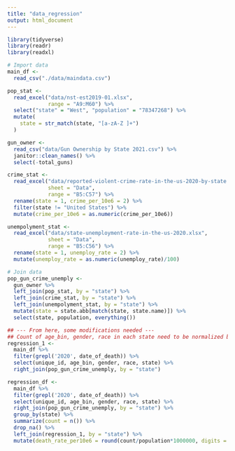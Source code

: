 ```yaml
---
title: "data_regression"
output: html_document
---
```


```r
library(tidyverse)
library(readr)
library(readxl)
```

```r
# Import data
main_df <- 
  read_csv("./data/maindata.csv")

pop_stat <- 
  read_excel("data/nst-est2019-01.xlsx",
             range = "A9:M60") %>% 
  select("state" = "West", "population" = "78347268") %>% 
  mutate(
    state = str_match(state, "[a-zA-Z ]+")
  )

gun_owner <- 
  read_csv("data/Gun Ownership by State 2021.csv") %>% 
  janitor::clean_names() %>% 
  select(-total_guns)

crime_stat <- 
  read_excel("data/reported-violent-crime-rate-in-the-us-2020-by-state.xlsx", 
             sheet = "Data",
             range = "B5:C57") %>%
  rename(state = 1, crime_per_10e6 = 2) %>% 
  filter(state != "United States") %>% 
  mutate(crime_per_10e6 = as.numeric(crime_per_10e6))

unempolyment_stat <- 
  read_excel("data/state-unemployment-rate-in-the-us-2020.xlsx", 
             sheet = "Data",
             range = "B5:C56") %>% 
  rename(state = 1, unemploy_rate = 2) %>% 
  mutate(unemploy_rate = as.numeric(unemploy_rate)/100)

# Join data
pop_gun_crime_unemply <- 
  gun_owner %>% 
  left_join(pop_stat, by = "state") %>% 
  left_join(crime_stat, by = "state") %>% 
  left_join(unempolyment_stat, by = "state") %>% 
  mutate(state = state.abb[match(state, state.name)]) %>% 
  select(state, population, everything())

## --- From here, some modifications needed ---
## Count of age_bin, gender, race in each state need to be normalized by population
regression_1 <- 
  main_df %>% 
  filter(grepl('2020', date_of_death)) %>% 
  select(unique_id, age_bin, gender, race, state) %>% 
  right_join(pop_gun_crime_unemply, by = "state")

regression_df <- 
  main_df %>% 
  filter(grepl('2020', date_of_death)) %>% 
  select(unique_id, age_bin, gender, race, state) %>% 
  right_join(pop_gun_crime_unemply, by = "state") %>% 
  group_by(state) %>% 
  summarize(count = n()) %>% 
  drop_na() %>% 
  left_join(regression_1, by = "state") %>% 
  mutate(death_rate_per10e6 = round(count/population*1000000, digits = 2))
```


